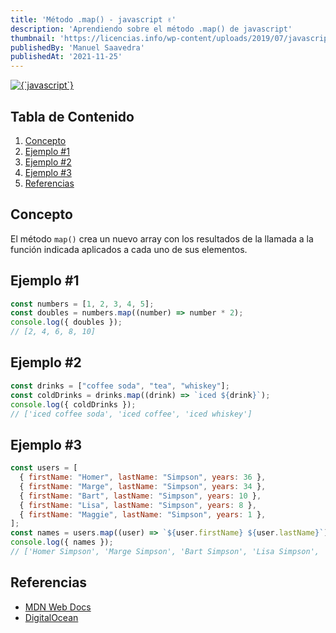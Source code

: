---
title: 'Método .map() - javascript ✌'
description: 'Aprendiendo sobre el método .map() de javascript'
thumbnail: 'https://licencias.info/wp-content/uploads/2019/07/javascript.jpg'
publishedBy: 'Manuel Saavedra'
publishedAt: '2021-11-25'
---

<a aria-label="Unsplash" href="https://unsplash.com/photos/cOkpTiJMGzA" target="_blank" rel="noreferrer">
  <img
    className="img-responsive featured"
    alt={`javascript`}
    title={`Photo by Oskar Yildiz`}
    src={`https://licencias.info/wp-content/uploads/2019/07/javascript.jpg`}
    layout="intrinsic"
  />
</a>

## Tabla de Contenido  

1.  [Concepto](/blog/javascript-metodo-map#concepto)
2.  [Ejemplo #1](/blog/javascript-metodo-map#ejemplo-1)
3.  [Ejemplo #2](/blog/javascript-metodo-map#ejemplo-2)
4.  [Ejemplo #3](/blog/javascript-metodo-map#ejemplo-3)
5.  [Referencias](/blog/javascript-metodo-map#referencias)  

## Concepto 

El método `map()` crea un nuevo array con los resultados de la llamada a la función indicada aplicados a cada uno de sus elementos.

## Ejemplo #1

```js
const numbers = [1, 2, 3, 4, 5];
const doubles = numbers.map((number) => number * 2);
console.log({ doubles });
// [2, 4, 6, 8, 10]
```

## Ejemplo #2

```js
const drinks = ["coffee soda", "tea", "whiskey"];
const coldDrinks = drinks.map((drink) => `iced ${drink}`);
console.log({ coldDrinks });
// ['iced coffee soda', 'iced coffee', 'iced whiskey']
```

## Ejemplo #3

```js
const users = [
  { firstName: "Homer", lastName: "Simpson", years: 36 },
  { firstName: "Marge", lastName: "Simpson", years: 34 },
  { firstName: "Bart", lastName: "Simpson", years: 10 },
  { firstName: "Lisa", lastName: "Simpson", years: 8 },
  { firstName: "Maggie", lastName: "Simpson", years: 1 },
];
const names = users.map((user) => `${user.firstName} ${user.lastName}`);
console.log({ names });
// ['Homer Simpson', 'Marge Simpson', 'Bart Simpson', 'Lisa Simpson', 'Maggie Simpson']
```

## Referencias

- [MDN Web Docs](https://developer.mozilla.org/es/docs/Web/JavaScript/Reference/Global_Objects/Array/map)
- [DigitalOcean](https://www.digitalocean.com/community/tutorials/js-map-array-method)